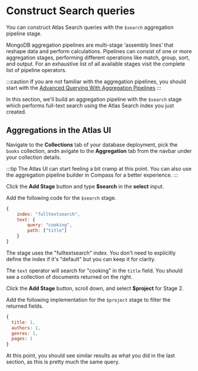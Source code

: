 # Construct Search queries

You can construct Atlas Search queries with the `$search` aggregation pipeline stage.

<Link href="https://mongodb.com/docs/manual/core/aggregation-pipeline">MongoDB aggregation pipelines</Link> are multi-stage ‘assembly lines’ that reshape data and perform calculations. Pipelines can consist of one or more aggregation stages, performing different operations like match, group, sort, and output. For an exhaustive list of all available stages visit <Link href="https://mongodb.com/docs/manual/reference/operator/aggregation-pipeline/#std-label-aggregation-pipeline-operator-reference">the complete list of pipeline operators</Link>.

:::caution
If you are not familiar with the aggregation pipelines, you should start with the [Advanced Querying With Aggregation Pipelines](https://mongodb-developer.github.io/aggregation-workshop/)
:::

In this section, we'll build an aggregation pipeline with the `$search` stage which performs full-text search using the Atlas Search index you just created.

## Aggregations in the Atlas UI

Navigate to the **Collections** tab of your database deployment, pick the `books` collection, andn avigate to the **Aggregation** tab from the navbar under your collection details.

<Screenshot alt="Aggregations tab highlighted on the collection details page" src="img/screenshots/3-aggregations/1-search-stage/1-aggregation-tab.png" url="https://cloud.mongodb.com" />

:::tip
The Atlas UI can start feeling a bit cramp at this point. You can also use the aggregation pipeline builder in <Link href="https://www.mongodb.com/products/tools/compass">Compass</Link> for a better experience.
:::

Click the **Add Stage** button and type **$search** in the **select** input.

<Screenshot alt="Stage 1 of the pipeline with the $search stage selected" src="img/screenshots/3-aggregations/1-search-stage/2-search-stage.png" url="https://cloud.mongodb.com" />

Add the following code for the `$search` stage.

```js
{
    index: "fulltextsearch",
    text: {
        query: "cooking",
        path: ["title"]
    }
}
```

The stage uses the "fulltextsearch" index. You don't need to explicitly define the index if it's "default" but you can keep it for clarity.

The `text` operator will search for "cooking" in the `title` field. You should see a collection of documents returned on the right.

Click the **Add Stage** button, scroll down, and select **$project** for Stage 2.

<Screenshot alt="Stage 2 of the pipeline with the $project stage selected" src="img/screenshots/3-aggregations/1-search-stage/3-project-stage.png" url="https://cloud.mongodb.com" />

Add the following implementation for the `$project` stage to filter the returned fields.

```js
{
  title: 1,
  authors: 1,
  genres: 1,
  pages: 1
}
```

At this point, you should see similar results as what you did in the last section, as this is pretty much the same query.